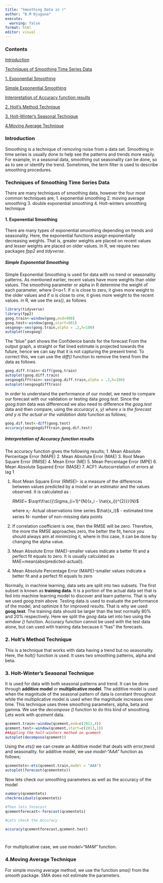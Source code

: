 ---
title: "Smoothing Data in r"
author: "B.M Njuguna"
execute: 
  warning: false
format: html
editor: visual
---

### Contents

[Introduction]

[Techniques of Smoothing Time Series Data]

[1. Exponential Smoothing]

[Simple Exponential Smoothing]

[Interpretation of Accuracy function results]

[2. Holt's Method Technique](#holts-method-technique)

[3. Holt-Winter's Seasonal Technique](#holt-winters-seasonal-technique)

[4.Moving Average Technique]

### Introduction

Smoothing is a technique of removing noise from a data set. Smoothing in time series is usually done to help see the patterns and trends more easily. For example, in a seasonal data, smoothing out seasonality can be done, so as to see or identify the trend. Sometimes, the term filter is used to describe smoothing procedures.

### Techniques of Smoothing Time Series Data

There are many techniques of smoothing data, however the four most common techniques are; 1. exponential smoothing 2. moving average smoothing 3. double exponential smoothing 4. Holt-winters smoothing technique

#### 1. Exponential Smoothing

There are many types of exponential smoothing depending on trends and seasonality. Here, the exponential functions assign exponentially decreasing weights. That is, greater weights are placed on recent values and lesser weights are placed on older values. In R, we require two packages *fpp2* and *tidyverse*.

##### Simple Exponential Smoothing

Simple Exponential Smoothing is used for data with no trend or seasonality patterns. As mentioned earlier, recent values have more weights than older values. The smoothing parameter or alpha in R determine the weight of each parameter, where 0\<α\<1. If α is close to zero, it gives more weight to the older values and if α is close to one, it gives more weight to the recent values. in R, we use the *ses()*, as follows

```{r}
library(tidyverse)
library(fpp2)
goog.train<-window(goog,end=900)
goog.test<-window(goog,start=901)
sesgoog<-ses(goog.train,alpha = .2,h=100)
autoplot(sesgoog)
```

The "blue" part shows the Confidence bands for the forecast From the output graph, a straight or flat lined estimate is projected towards the future, hence we can say that it is not capturing the present trend. To correct this, we can use the *diff()* function to remove the trend from the data as follows.

```{r}
goog.diff.train<-diff(goog.train)
autoplot(goog.diff.train)
sesgoogdifftrain<-ses(goog.diff.train,alpha = .2,h=100)
autoplot(sesgoogdifftrain)
```

In order to understand the performance of our model, we need to compare our forecast with our validation or testing data *goog.test*. Since the *goog.train* data was differenced we also need to difference the *goog.test* data and then compare, using the *accuracy( x, y) where x is the forecast and y is the actual or the validation data* function as follows;

```{r}
goog.dif.test<-diff(goog.test)
accuracy(sesgoogdifftrain,goog.dif.test)

```

##### Interpretation of Accuracy function results

The accuracy function gives the following results; 1. Mean Absolute Percentage Error (MAPE) 2. Mean Absolute Error (MAE) 3. Root Mean Square Error (RMSE) 4. Mean Error (ME) 5. Mean Percentage Error (MPE) 6. Mean Absolute Squared Error (MASE) 7. ACF1 :Autocorrelation of errors at lag 1

1.  Root Mean Square Error (RMSE)- is a measure of the differences between values predicted by a model or an estimator and the values observed. It is calculated as :

    $RMSE$= $\sqrt\frac{{\Sigma_{i=1}^{N}(x_i - \hat{x_i})^{2}}}{N}$

    where $x_i$- Actual observations time series $\hat{x_i}$ - estimated time series N- number of non-missing data points

2.  If correlation coefficient is one, then the RMSE will be zero. Therefore, the more the RMSE approaches zero, the better the fit, hence you should always aim at minimizing it, where in this case, it can be done by changing the alpha value.

3.  Mean Absolute Error (MAE)-smaller values indicate a better fit and a perfect fit equals to zero. It is usually calculated as MAE=mean(abs(predicted-actual)).

4.  Mean Absolute Percentage Error (MAPE)-smaller values indicate a better fit and a perfect fit equals to zero

Normally, in machine learning, data sets are split into two subsets. The first subset is known as **training data**. It is a portion of the actual data set that is fed into machine learning model to discover and learn patterns. That is why we used *goog.train* above. Testing data is used to evaluate the performance of the model, and optimize it for improved results. That is why we used **goog.test**. The training data should be larger than the test normally 80% and 20% respectively. Here we split the *goog* data set into two using the *window ()* function. Accuracy function cannot be used with the test data alone, but can used with training data because it "has" the forecasts.

### 2. Holt's Method Technique {#holts-method-technique}

This is a technique that works with data having a trend but no seasonality. Here, the *holt()* function is used. It uses two smoothing patterns, alpha and beta.

### 3. Holt-Winter's Seasonal Technique {#holt-winters-seasonal-technique}

It is used for data with both seasonal patterns and trend. It can be done through **additive model** or **multiplicative model**. The additive model is used when the magnitude of the seasonal pattern of data is constant throughout while the multiplicative model is used when the magnitude increases over time. This technique uses three smoothing parameters, alpha, beta and gamma. We use the *decompose ()* function to do this kind of smoothing. Lets work with *qcement* data.

```{r}
qcement.train<-window(qcement,end=c(2012,4))
qcement.test<-window(qcement,start=c(2013,1))
##Appling the holt-winters method on qcement
autoplot(decompose(qcement))


```

Using the *ets()* we can create an Additive model that deals with error,trend and seasonality. for additive model, we use *model-"AAA"* function as follows;

```{r}
qcementets<-ets(qcement.train,model = "AAA")
autoplot(forecast(qcementets))


```

Now lets check our smoothing parameters as well as the accuracy of the model

```{r}
summary(qcementets)
checkresiduals(qcementets)

#Then lets forecast
qcementforecast<-forecast(qcementets)

#Lets check the Accuracy

accuracy(qcementforecast,qcement.test)




```

For multiplicative case, we use *model="MAM"* function.

### 4.Moving Average Technique

For simple moving average method, we use the function *sma()* from the *smooth* package. SMA does not estimate the parameters.
